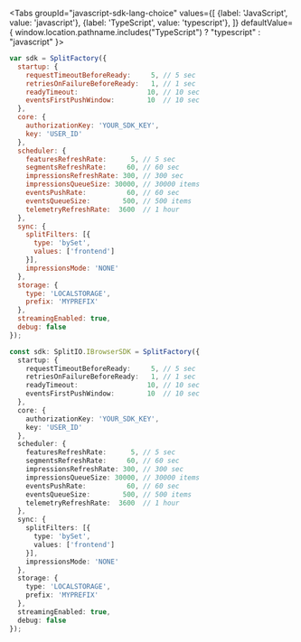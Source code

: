 
<Tabs
  groupId="javascript-sdk-lang-choice"
  values={[
    {label: 'JavaScript', value: 'javascript'},
    {label: 'TypeScript', value: 'typescript'},
  ]} defaultValue={ window.location.pathname.includes("TypeScript") ? "typescript" : "javascript" }>
  <TabItem value="javascript">

```javascript
var sdk = SplitFactory({
  startup: {
    requestTimeoutBeforeReady:     5, // 5 sec
    retriesOnFailureBeforeReady:   1, // 1 sec
    readyTimeout:                 10, // 10 sec
    eventsFirstPushWindow:        10  // 10 sec
  },
  core: {
    authorizationKey: 'YOUR_SDK_KEY',
    key: 'USER_ID'
  },
  scheduler: {
    featuresRefreshRate:      5, // 5 sec 
    segmentsRefreshRate:     60, // 60 sec 
    impressionsRefreshRate: 300, // 300 sec
    impressionsQueueSize: 30000, // 30000 items
    eventsPushRate:          60, // 60 sec
    eventsQueueSize:        500, // 500 items
    telemetryRefreshRate:  3600  // 1 hour
  },
  sync: {
    splitFilters: [{
      type: 'bySet',
      values: ['frontend']
    }],
    impressionsMode: 'NONE'
  },
  storage: {
    type: 'LOCALSTORAGE',
    prefix: 'MYPREFIX'
  },
  streamingEnabled: true,
  debug: false
});
```

  </TabItem>
  <TabItem value="typescript">

```typescript
const sdk: SplitIO.IBrowserSDK = SplitFactory({
  startup: {
    requestTimeoutBeforeReady:     5, // 5 sec
    retriesOnFailureBeforeReady:   1, // 1 sec
    readyTimeout:                 10, // 10 sec
    eventsFirstPushWindow:        10  // 10 sec
  },
  core: {
    authorizationKey: 'YOUR_SDK_KEY',
    key: 'USER_ID'
  },
  scheduler: {
    featuresRefreshRate:      5, // 5 sec 
    segmentsRefreshRate:     60, // 60 sec 
    impressionsRefreshRate: 300, // 300 sec
    impressionsQueueSize: 30000, // 30000 items
    eventsPushRate:          60, // 60 sec
    eventsQueueSize:        500, // 500 items
    telemetryRefreshRate:  3600  // 1 hour
  },
  sync: {
    splitFilters: [{
      type: 'bySet',
      values: ['frontend']
    }],
    impressionsMode: 'NONE'
  },
  storage: {
    type: 'LOCALSTORAGE',
    prefix: 'MYPREFIX'
  },
  streamingEnabled: true,
  debug: false
});
```

  </TabItem>
</Tabs>